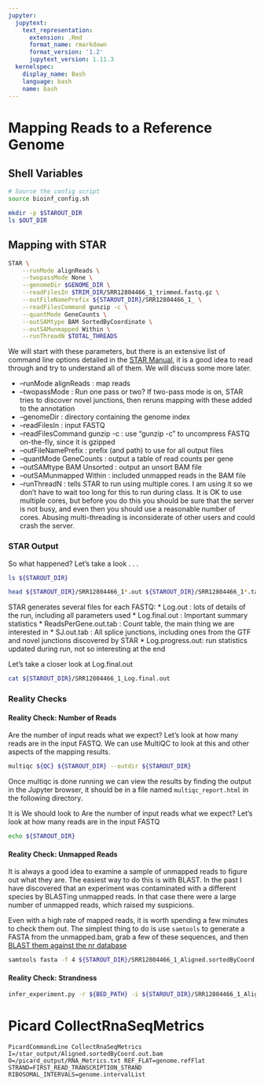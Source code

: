 ```yaml
---
jupyter:
  jupytext:
    text_representation:
      extension: .Rmd
      format_name: rmarkdown
      format_version: '1.2'
      jupytext_version: 1.11.3
  kernelspec:
    display_name: Bash
    language: bash
    name: bash
---
```


# Mapping Reads to a Reference Genome
<!---
** Add Intro Text***
-->

## Shell Variables

```bash
# Source the config script
source bioinf_config.sh

mkdir -p $STAROUT_DIR
ls $OUT_DIR
```

## Mapping with STAR


```bash
STAR \
    --runMode alignReads \
    --twopassMode None \
    --genomeDir $GENOME_DIR \
    --readFilesIn $TRIM_DIR/SRR12804466_1_trimmed.fastq.gz \
    --outFileNamePrefix ${STAROUT_DIR}/SRR12804466_1_ \
    --readFilesCommand gunzip -c \
    --quantMode GeneCounts \
    --outSAMtype BAM SortedByCoordinate \
    --outSAMunmapped Within \
    --runThreadN $TOTAL_THREADS
```

We will start with these parameters, but there is an extensive list of command line options detailed in the [STAR Manual](https://github.com/alexdobin/STAR/blob/master/doc/STARmanual.pdf), it is a good idea to read through and try to understand all of them.  We will discuss some more later.

* --runMode alignReads : map reads 
* --twopassMode : Run one pass or two? If two-pass mode is on, STAR tries to discover novel junctions, then reruns mapping with these added to the annotation
* --genomeDir : directory containing the genome index
* --readFilesIn : input FASTQ
* --readFilesCommand gunzip -c : use "gunzip -c" to uncompress FASTQ on-the-fly, since it is gzipped
* --outFileNamePrefix : prefix (and path) to use for all output files
* --quantMode GeneCounts : output a table of read counts per gene
* --outSAMtype BAM Unsorted : output an unsort BAM file
* --outSAMunmapped Within : included unmapped reads in the BAM file
* --runThreadN : tells STAR to run using multiple cores.  I am using it so we don't have to wait too long for this to run during class.  It is OK to use multiple cores, but before you do this you should be sure that the server is not busy, and even then you should use a reasonable number of cores.  Abusing multi-threading is inconsiderate of other users and could crash the server.



### STAR Output
So what happened? Let's take a look . . .

```bash
ls ${STAROUT_DIR}
```

```bash
head ${STAROUT_DIR}/SRR12804466_1*.out ${STAROUT_DIR}/SRR12804466_1*.tab
```

STAR generates several files for each FASTQ:
* Log.out : lots of details of the run, including all parameters used
* Log.final.out : Important summary statistics
* ReadsPerGene.out.tab : Count table, the main thing we are interested in
* SJ.out.tab : All splice junctions, including ones from the GTF and novel junctions discovered by STAR
* Log.progress.out: run statistics updated during run, not so interesting at the end

Let's take a closer look at Log.final.out

```bash
cat ${STAROUT_DIR}/SRR12804466_1_Log.final.out
```

### Reality Checks

#### Reality Check: Number of Reads
Are the number of input reads what we expect? Let's look at how many reads are in the input FASTQ.  We can use MultiQC to look at this and other aspects of the mapping results.

```bash
multiqc ${QC} ${STAROUT_DIR} --outdir ${STAROUT_DIR}
```

Once multiqc is done running we can view the results by finding the output in the Jupyter browser, it should be in a file named `multiqc_report.html` in the following directory.

It is 
We should look to Are the number of input reads what we expect? Let's look at how many reads are in the input FASTQ

```bash
echo ${STAROUT_DIR}
```

#### Reality Check: Unmapped Reads
It is always a good idea to examine a sample of unmapped reads to figure out what they are. The easiest way to do this is with BLAST.  In the past I have discovered that an experiment was contaminated with a different species by BLASTing unmapped reads.  In that case there were a large number of unmapped reads, which raised my suspicions.

Even with a high rate of mapped reads, it is worth spending a few minutes to check them out.  The simplest thing to do is use `samtools` to generate a FASTA from the unmapped.bam, grab a few of these sequences, and then [BLAST them against the nr database](https://blast.ncbi.nlm.nih.gov/Blast.cgi?PROGRAM=blastn&PAGE_TYPE=BlastSearch&LINK_LOC=blasthome)

```bash
samtools fasta -f 4 ${STAROUT_DIR}/SRR12804466_1_Aligned.sortedByCoord.out.bam | head -n20
```

#### Reality Check: Strandness

```bash
infer_experiment.py -r ${BED_PATH} -i ${STAROUT_DIR}/SRR12804466_1_Aligned.sortedByCoord.out.bam
```

# Picard CollectRnaSeqMetrics

`PicardCommandLine CollectRnaSeqMetrics I=/star_output/Aligned.sortedByCoord.out.bam O=/picard_output/RNA_Metrics.txt REF_FLAT=genome.refFlat STRAND=FIRST_READ_TRANSCRIPTION_STRAND RIBOSOMAL_INTERVALS=genome.intervalList`
